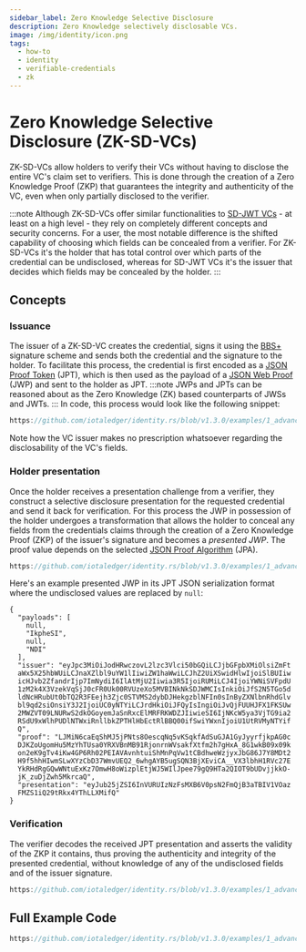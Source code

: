 ```yaml
---
sidebar_label: Zero Knowledge Selective Disclosure
description: Zero Knowledge selectively disclosable VCs.
image: /img/identity/icon.png
tags:
  - how-to
  - identity
  - verifiable-credentials
  - zk
---
```



# Zero Knowledge Selective Disclosure (ZK-SD-VCs)
ZK-SD-VCs allow holders to verify their VCs without having to disclose the entire VC's claim set to verifiers. 
This is done through the creation of a Zero Knowledge Proof (ZKP) that guarantees the integrity and authenticity
of the VC, even when only partially disclosed to the verifier.

:::note
Although ZK-SD-VCs offer similar functionalities to [SD-JWT VCs](selective-disclosure.mdx) - at least on a high level - they rely on completely different
concepts and security concerns. For a user, the most notable difference is the shifted capability of choosing which fields can
be concealed from a verifier. For ZK-SD-VCs it's the holder that has total control over which parts of the credential can be 
undisclosed, whereas for SD-JWT VCs it's the issuer that decides which fields may be concealed by the holder.
:::

## Concepts
### Issuance
The issuer of a ZK-SD-VC creates the credential, signs it using the [BBS+](https://www.ietf.org/archive/id/draft-irtf-cfrg-bbs-signatures-05.html) signature scheme
and sends both the credential and the signature to the holder. To facilitate this process, the credential is first encoded 
as a [JSON Proof Token](https://www.ietf.org/archive/id/draft-ietf-jose-json-proof-token-02.html) (JPT), which is then used as the payload of a 
[JSON Web Proof](https://www.ietf.org/archive/id/draft-ietf-jose-json-web-proof-02.html) (JWP) and sent to the holder as JPT. 
:::note
JWPs and JPTs can be reasoned about as the Zero Knowledge (ZK) based counterparts of JWSs and JWTs.
:::
In code, this process would look like the following snippet:
<Tabs groupId="language" queryString>
<TabItem value="rust" label="Rust">

```rust reference
https://github.com/iotaledger/identity.rs/blob/v1.3.0/examples/1_advanced/9_zkp.rs#L114-L141
```

</TabItem>
</Tabs>


Note how the VC issuer makes no prescription whatsoever regarding the disclosability of the VC's fields.

### Holder presentation

Once the holder receives a presentation challenge from a verifier, they construct a selective disclosure presentation for the requested credential
and send it back for verification. For this process the JWP in possession of the holder undergoes a transformation that allows the holder
to conceal any fields from the credentials claims through the creation of a Zero Knowledge Proof (ZKP) of the issuer's signature and becomes a _presented JWP_.
The proof value depends on the selected [JSON Proof Algorithm](https://www.ietf.org/archive/id/draft-ietf-jose-json-proof-algorithms-02.html) (JPA).

<Tabs groupId="language" queryString>

<TabItem value="rust" label="Rust">

```rust reference
https://github.com/iotaledger/identity.rs/blob/v1.3.0/examples/1_advanced/9_zkp.rs#L197-L223
```

</TabItem>
</Tabs>

Here's an example presented JWP in its JPT JSON serialization format where the undisclosed values are replaced by `null`:
```
{
  "payloads": [
    null,
    "IkpheSI",
    null,
    "NDI"
  ],
  "issuer": "eyJpc3MiOiJodHRwczovL2lzc3Vlci50bGQiLCJjbGFpbXMiOlsiZmFt
  aWx5X25hbWUiLCJnaXZlbl9uYW1lIiwiZW1haWwiLCJhZ2UiXSwidHlwIjoiSlBUIiw
  icHJvb2ZfandrIjp7ImNydiI6IlAtMjU2Iiwia3R5IjoiRUMiLCJ4IjoiYWNiSVFpdU
  1zM2k4X3VzekVqSjJ0cFR0Uk00RVUzeXo5MVBINkNkSDJWMCIsInkiOiJfS2N5TGo5d
  ldNcHRubUt0bTQ2R3FEejh3Zjc0STVMS2dybDJHekgzblNFIn0sInByZXNlbnRhdGlv
  bl9qd2siOnsiY3J2IjoiUC0yNTYiLCJrdHkiOiJFQyIsIngiOiJvQjFUUHJFX1FKSUw
  2MWZVT09LNURwS2dkOGoyemJaSnRxcElMRFRKWDZJIiwieSI6IjNKcW5ya3VjTG9ia2
  RSdU9xWlhPUDlNTWxiRnllbkZPTHlHbEctRlBBQ00ifSwiYWxnIjoiU1UtRVMyNTYif
  Q",
  "proof": "LJMiN6caEqShMJ5jPNts8OescqNq5vKSqkfAdSuGJA1GyJyyrfjkpAG0c
  DJKZoUgomHu5MzYhTUsa0YRXVBnMB91RjonrnWVsakfXtfm2h7gHxA_8G1wkB09x09k
  on2eK9gTv4iKw4GP6Rh02PEIAVAvnhtuiShMnPqVw1tCBdhweWzjyxJbG86J7Y8MDt2
  H9f5hhHIwmSLwXYzCbD37WmvUEQ2_6whgAYB5ugSQN3BjXEviCA__VX3lbhH1RVc27E
  YkRHdRgGQwWNtuExKz7OmwH8oWizplEtjWJ5WIlJpee79gQ9HTa2QIOT9bUDvjjkkO-
  jK_zuDjZwh5MkrcaQ",
  "presentation": "eyJub25jZSI6InVURUIzNzFsMXB6V0psN2FmQjB3aTBIV1VOaz
  FMZS1iQ29tRkx4YThLLXMifQ"
}
```

### Verification

The verifier decodes the received JPT presentation and asserts the validity of the ZKP it contains, thus proving the
authenticity and integrity of the presented credential, without knowledge of any of the undisclosed fields and of the issuer signature.

<Tabs groupId="language" queryString>

<TabItem value="rust" label="Rust">

```rust reference
https://github.com/iotaledger/identity.rs/blob/v1.3.0/examples/1_advanced/9_zkp.rs#L244-L257
```

</TabItem>
</Tabs>

## Full Example Code

<Tabs groupId="language" queryString>
<TabItem value="rust" label="Rust">

```rust reference
https://github.com/iotaledger/identity.rs/blob/v1.3.0/examples/1_advanced/9_zkp.rs
```

</TabItem>
</Tabs>
